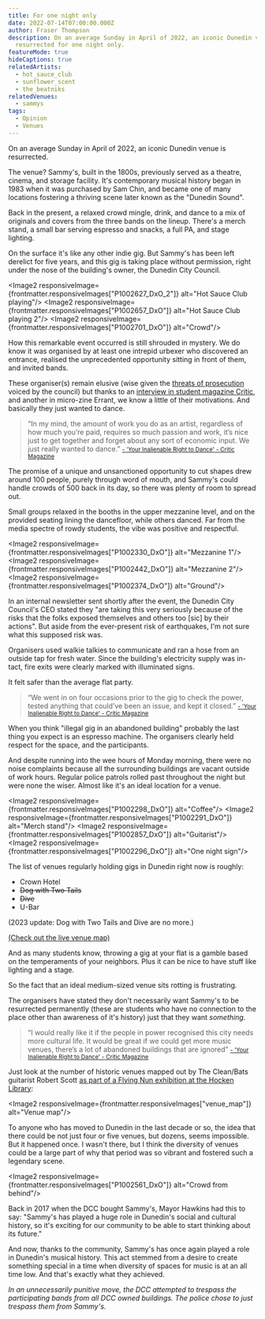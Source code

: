 ```yaml
---
title: For one night only
date: 2022-07-14T07:00:00.000Z
author: Fraser Thompson
description: On an average Sunday in April of 2022, an iconic Dunedin venue is
  resurrected for one night only.
featureMode: true
hideCaptions: true
relatedArtists:
  - hot_sauce_club
  - sunflower_scent
  - the_beatniks
relatedVenues:
  - sammys
tags:
  - Opinion
  - Venues
---
```



On an average Sunday in April of 2022, an iconic Dunedin venue is resurrected.

The venue? Sammy's, built in the 1800s, previously served as a theatre, cinema, and storage facility. It's contemporary musical history began in 1983 when it was purchased by Sam Chin, and became one of many locations fostering a thriving scene later known as the "Dunedin Sound".

Back in the present, a relaxed crowd mingle, drink, and dance to a mix of originals and covers from the three bands on the lineup. There's a merch stand, a small bar serving espresso and snacks, a full PA, and stage lighting.

On the surface it's like any other indie gig. But Sammy's has been left derelict for five years, and this gig is taking place without permission, right under the nose of the building's owner, the Dunedin City Council.

<Image2 responsiveImage={frontmatter.responsiveImages["P1002627_DxO_2"]} alt="Hot Sauce Club playing"/>
<Image2 responsiveImage={frontmatter.responsiveImages["P1002657_DxO"]} alt="Hot Sauce Club playing 2"/>
<Image2 responsiveImage={frontmatter.responsiveImages["P1002701_DxO"]} alt="Crowd"/>

How this remarkable event occurred is still shrouded in mystery. We do know it was organised by at least one intrepid urbexer who discovered an entrance, realised the unprecedented opportunity sitting in front of them, and invited bands.

These organiser(s) remain elusive (wise given the [threats of prosecution](https://www.odt.co.nz/news/dunedin/sammy%E2%80%99s-brought-back-life) voiced by the council) but thanks to an [interview in student magazine Critic](https://www.critic.co.nz/features/article/10131/your-inalienable-right-to-dance), and another in micro-zine Errant, we know a little of their motivations. And basically they just wanted to dance.

> “In my mind, the amount of work you do as an artist, regardless of how much you’re paid, requires so much passion and work, it’s nice just to get together and forget about any sort of economic input. We just really wanted to dance.” <a href="https://www.critic.co.nz/features/article/10131/your-inalienable-right-to-dance" target="_blank"><small> - 'Your Inalienable Right to Dance' - Critic Magazine</small></a>

The promise of a unique and unsanctioned opportunity to cut shapes drew around 100 people, purely through word of mouth, and Sammy's could handle crowds of 500 back in its day, so there was plenty of room to spread out.

Small groups relaxed in the booths in the upper mezzanine level, and on the provided seating lining the dancefloor, while others danced. Far from the media spectre of rowdy students, the vibe was positive and respectful.

<Image2 responsiveImage={frontmatter.responsiveImages["P1002330_DxO"]} alt="Mezzanine 1"/>
<Image2 responsiveImage={frontmatter.responsiveImages["P1002442_DxO"]} alt="Mezzanine 2"/>
<Image2 responsiveImage={frontmatter.responsiveImages["P1002374_DxO"]} alt="Ground"/>

In an internal newsletter sent shortly after the event, the Dunedin City Council's CEO stated they "are taking this very seriously because of the risks that the folks exposed themselves and others too [sic] by their actions". But aside from the ever-present risk of earthquakes, I'm not sure what this supposed risk was.

Organisers used walkie talkies to communicate and ran a hose from an outside tap for fresh water. Since the building's electricity supply was in-tact, fire exits were clearly marked with illuminated signs.

It felt safer than the average flat party.

> “We went in on four occasions prior to the gig to check the power, tested anything that could’ve been an issue, and kept it closed.” <a href="https://www.critic.co.nz/features/article/10131/your-inalienable-right-to-dance" target="_blank"><small> - 'Your Inalienable Right to Dance' - Critic Magazine</small></a>

When you think "illegal gig in an abandoned building" probably the last thing you expect is an espresso machine. The organisers clearly held respect for the space, and the participants.

And despite running into the wee hours of Monday morning, there were no noise complaints because all the surrounding buildings are vacant outside of work hours. Regular police patrols rolled past throughout the night but were none the wiser. Almost like it's an ideal location for a venue.

<Image2 responsiveImage={frontmatter.responsiveImages["P1002298_DxO"]} alt="Coffee"/>
<Image2 responsiveImage={frontmatter.responsiveImages["P1002291_DxO"]} alt="Merch stand"/>
<Image2 responsiveImage={frontmatter.responsiveImages["P1002857_DxO"]} alt="Guitarist"/>
<Image2 responsiveImage={frontmatter.responsiveImages["P1002296_DxO"]} alt="One night sign"/>

The list of venues regularly holding gigs in Dunedin right now is roughly:

- Crown Hotel
- ~~Dog with Two Tails~~
- ~~Dive~~
- U-Bar

(2023 update: Dog with Two Tails and Dive are no more.)

[(Check out the live venue map)](/venues)

And as many students know, throwing a gig at your flat is a gamble based on the temperaments of your neighbors. Plus it can be nice to have stuff like lighting and a stage.

So the fact that an ideal medium-sized venue sits rotting is frustrating.

The organisers have stated they don't necessarily want Sammy's to be resurrected permanently (these are students who have no connection to the place other than awareness of it's history) just that they want _something_.

> “I would really like it if the people in power recognised this city needs more cultural life. It would be great if we could get more music venues, there’s a lot of abandoned buildings that are ignored” <a href="https://www.critic.co.nz/features/article/10131/your-inalienable-right-to-dance" target="_blank"><small> - 'Your Inalienable Right to Dance' - Critic Magazine</small></a>

Just look at the number of historic venues mapped out by The Clean/Bats guitarist Robert Scott [as part of a Flying Nun exhibition at the Hocken Library](https://www.odt.co.nz/news/dunedin/mapping-dunedin-sound-history):

<Image2 responsiveImage={frontmatter.responsiveImages["venue_map"]} alt="Venue map"/>

To anyone who has moved to Dunedin in the last decade or so, the idea that there could be not just four or five venues, but dozens, seems impossible. But it happened once. I wasn't there, but I think the diversity of venues could be a large part of why that period was so vibrant and fostered such a legendary scene.

<Image2 responsiveImage={frontmatter.responsiveImages["P1002561_DxO"]} alt="Crowd from behind"/>

Back in 2017 when the DCC bought Sammy's, Mayor Hawkins had this to say: "Sammy's has played a huge role in Dunedin's social and cultural history, so it's exciting for our community to be able to start thinking about its future."

And now, thanks to the community, Sammy's has once again played a role in Dunedin's musical history. This act stemmed from a desire to create something special in a time when diversity of spaces for music is at an all time low. And that's exactly what they achieved.

_In an unnecessarily punitive move, the DCC attempted to trespass the participating bands from all DCC owned buildings. The police chose to just trespass them from Sammy's._

